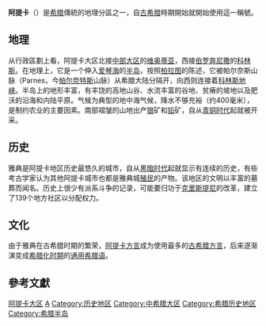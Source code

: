 {{Unreferenced|time=2018-09-11T07:44:55+00:00}}
{{otheruses|阿提卡 (大區)}}

'''阿提卡'''（{{lang-el|Αττική|Attiki}}）是[[希腊|希腊]]傳統的地理分區之一，自[[古希腊|古希腊]]時期開始就開始使用這一稱號。

==地理==
从行政區劃上看，阿提卡大区北接[[中部大区|中部大区]]的[[维奥蒂亚|维奥蒂亚]]，西接[[伯罗奔尼撒|伯罗奔尼撒]]的[[科林斯|科林斯]]。在地理上，它是一个伸入[[爱琴海|爱琴海]]的[[半岛|半岛]]，按照[[柏拉图|柏拉图]]的陈述，它被帕尔奈斯山脉（Parnes，今[[帕尔奈特斯|帕尔奈特斯]]山脉）从希腊大陆分隔开，向西则连接着[[科林斯地峡|科林斯地峡]]。半岛上的地形丰富，有丰饶的高地山谷、水流丰富的谷地、贫瘠的坡地以及肥沃的沿海和内陆平原。气候为典型的地中海气候，降水不够充裕（约400毫米），是制约农业的主要因素。南部褶皱的山地出产[[银|银]]矿和[[铅|铅]]矿，自从[[希腊青铜时代|青铜时代]]起就被开采。

==历史==
雅典是阿提卡地区历史最悠久的城市，自从[[希腊黑暗时代|黑暗时代]]起就显示有连续的历史，有些考古学家认为其他阿提卡城市也都是雅典城[[殖民|殖民]]的产物。该地区的文明以丰富的墓葬而闻名。历史上很少有派系斗争的记录，可能要归功于[[克里斯提尼|克里斯提尼]]的改革，建立了139个地方社区以分配权力。

==文化==
由于雅典在古希腊时期的繁荣，[[阿提卡方言|阿提卡方言]]成为使用最多的[[古希腊语|古希腊方言]]，后来逐渐演变成[[希腊化时期|希腊化时期]]的[[通用希腊语|通用希腊语]]。

== 參考文獻 ==
{{Reflist}}

[[Category:阿提卡大区|]]
[[Category:希腊地区|A]]
[[Category:历史地区|Category:历史地区]]
[[Category:中希腊大区|Category:中希腊大区]]
[[Category:希腊历史地区|Category:希腊历史地区]]
[[Category:希腊半岛|Category:希腊半岛]]

{{Greece-geo-stub}}